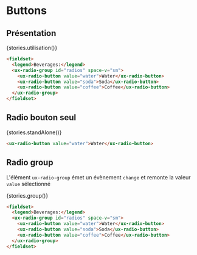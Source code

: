 
# Buttons

<Meta title="Components|Formulaires/Radio buttons" />

## Présentation

<Preview withSource="none" withToolbar>
  <Story name="Utilisation" height="140px">
    {stories.utilisation()}
  </Story>
</Preview>

```html
<fieldset>
  <legend>Beverages:</legend>
  <ux-radio-group id="radios" space-v="sm">
    <ux-radio-button value="water">Water</ux-radio-button>
    <ux-radio-button value="soda">Soda</ux-radio-button>
    <ux-radio-button value="coffee">Coffee</ux-radio-button>
  </ux-radio-group>
</fieldset>
```

## Radio bouton seul

<Preview withSource="none" withToolbar>
  <Story name="Radio Bouton seul" height="60px">
    {stories.standAlone()}
  </Story>
</Preview>

```html
<ux-radio-button value="water">Water</ux-radio-button>
```

## Radio group

L'élément `ux-radio-group` émet un évènement `change` et remonte la valeur `value` sélectionné

<Preview withSource="none" withToolbar>
  <Story name="Radio group" height="140px">
    {stories.group()}
  </Story>
</Preview>

```html
<fieldset>
  <legend>Beverages:</legend>
  <ux-radio-group id="radios" space-v="sm">
    <ux-radio-button value="water">Water</ux-radio-button>
    <ux-radio-button value="soda">Soda</ux-radio-button>
    <ux-radio-button value="coffee">Coffee</ux-radio-button>
  </ux-radio-group>
</fieldset>
```
